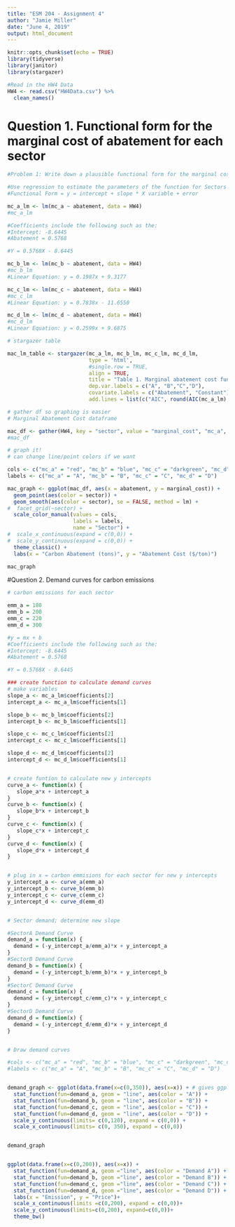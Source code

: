 ```yaml
---
title: "ESM 204 - Assignment 4"
author: "Jamie Miller"
date: "June 4, 2019"
output: html_document
---
```


```r
knitr::opts_chunk$set(echo = TRUE)
library(tidyverse)
library(janitor)
library(stargazer)

```

```r
#Read in the HW4 Data 
HW4 <- read.csv("HW4Data.csv") %>% 
  clean_names()
```

# Question 1. Functional form for the marginal cost of abatement for each sector
```r
#Problem 1: Write down a plausible functional form for the marginal cost of abatement for sector A. Use regression analysis to estimate the parameters of that function.

#Use regression to estimate the parameters of the function for Sectors A, B, C, and D 
#Functional Form = y = intercept + slope * X variable + error 

mc_a_lm <- lm(mc_a ~ abatement, data = HW4)
#mc_a_lm

#Coefficients include the following such as the: 
#Intercept: -8.6445 
#Abatement = 0.5768 

#Y = 0.5768X - 8.6445 

mc_b_lm <- lm(mc_b ~ abatement, data = HW4)
#mc_b_lm
#Linear Equation: y = 0.1987x + 9.3177 

mc_c_lm <- lm(mc_c ~ abatement, data = HW4)
#mc_c_lm
#Linear Equation: y = 0.7838x - 11.6550 

mc_d_lm <- lm(mc_d ~ abatement, data = HW4)
#mc_d_lm
#Linear Equation: y = 0.2599x + 9.6875
```

```r
# stargazer table

mac_lm_table <- stargazer(mc_a_lm, mc_b_lm, mc_c_lm, mc_d_lm,
                          type = 'html', 
                          #single.row = TRUE,
                          align = TRUE,
                          title = "Table 1. Marginal abatement cost function for each sector.",
                          dep.var.labels = c("A", "B","C","D"), 
                          covariate.labels = c("Abatement", "Constant"),
                          add.lines = list(c("AIC", round(AIC(mc_a_lm),1), round(AIC(mc_b_lm),1), round(AIC(mc_c_lm),1), round(AIC(mc_d_lm),1))))
```

```r
# gather df so graphing is easier
# Marginal Abatement Cost dataframe

mac_df <- gather(HW4, key = "sector", value = "marginal_cost", "mc_a", "mc_b", "mc_c", "mc_d")
#mac_df
```

```r
# graph it!
# can change line/point colors if we want

cols <- c("mc_a" = "red", "mc_b" = "blue", "mc_c" = "darkgreen", "mc_d" = "orange")
labels <- c("mc_a" = "A", "mc_b" = "B", "mc_c" = "C", "mc_d" = "D")

mac_graph <- ggplot(mac_df, aes(x = abatement, y = marginal_cost)) +
  geom_point(aes(color = sector)) +
  geom_smooth(aes(color = sector), se = FALSE, method = lm) +
#  facet_grid(~sector) +
  scale_color_manual(values = cols,
                     labels = labels,
                     name = "Sector") + 
#  scale_x_continuous(expand = c(0,0)) +
#  scale_y_continuous(expand = c(0,0)) +
  theme_classic() + 
  labs(x = "Carbon Abatement (tons)", y = "Abatement Cost ($/ton)")

mac_graph
```

#Question 2. Demand curves for carbon emissions
```r
# carbon emissions for each sector

emm_a = 180
emm_b = 200
emm_c = 220
emm_d = 300

#y = mx + b
#Coefficients include the following such as the: 
#Intercept: -8.6445 
#Abatement = 0.5768 

#Y = 0.5768X - 8.6445 

### create function to calculate demand curves
# make variables
slope_a <- mc_a_lm$coefficients[2]
intercept_a <- mc_a_lm$coefficients[1]

slope_b <- mc_b_lm$coefficients[2]
intercept_b <- mc_b_lm$coefficients[1]

slope_c <- mc_c_lm$coefficients[2]
intercept_c <- mc_c_lm$coefficients[1]

slope_d <- mc_d_lm$coefficients[2]
intercept_d <- mc_d_lm$coefficients[1]


# create funtion to calculate new y intercepts
curve_a <- function(x) {
   slope_a*x + intercept_a
}
curve_b <- function(x) {
   slope_b*x + intercept_b
}
curve_c <- function(x) {
   slope_c*x + intercept_c
}
curve_d <- function(x) {
   slope_d*x + intercept_d
}


# plug in x = carbon emmisions for each sector for new y intercepts
y_intercept_a <- curve_a(emm_a)
y_intercept_b <- curve_b(emm_b)
y_intercept_c <- curve_c(emm_c)
y_intercept_d <- curve_d(emm_d)


# Sector demand; determine new slope 

#SectorA Demand Curve
demand_a = function(x) {
  demand = (-y_intercept_a/emm_a)*x + y_intercept_a
}
#SectorB Demand Curve
demand_b = function(x) {
  demand = (-y_intercept_b/emm_b)*x + y_intercept_b
}
#SectorC Demand Curve
demand_c = function(x) {
  demand = (-y_intercept_c/emm_c)*x + y_intercept_c
}
#SectorD Demand Curve
demand_d = function(x) {
  demand = (-y_intercept_d/emm_d)*x + y_intercept_d
}



```


```r
# Draw demand curves

#cols <- c("mc_a" = "red", "mc_b" = "blue", "mc_c" = "darkgreen", "mc_d" = "orange")
#labels <- c("mc_a" = "A", "mc_b" = "B", "mc_c" = "C", "mc_d" = "D")


demand_graph <- ggplot(data.frame(x=c(0,350)), aes(x=x)) + # gives ggplot something to graph
  stat_function(fun=demand_a, geom = "line", aes(color = "A")) +
  stat_function(fun=demand_b, geom = "line", aes(color = "B")) +
  stat_function(fun=demand_c, geom = "line", aes(color = "C")) +
  stat_function(fun=demand_d, geom = "line", aes(color = "D")) +
  scale_y_continuous(limits= c(0,120), expand = c(0,0)) +
  scale_x_continuous(limits= c(0, 350), expand = c(0,0))


demand_graph



```


```r


ggplot(data.frame(x=c(0,200)), aes(x=x)) + 
  stat_function(fun=demand_a, geom ="line", aes(color = "Demand A")) + 
  stat_function(fun=demand_b, geom ="line", aes(color = "Demand B")) +
  stat_function(fun=demand_c, geom ="line", aes(color = "Demand C")) +
  stat_function(fun=demand_d, geom ="line", aes(color = "Demand D")) +
  labs(x = "Emission", y = "Price")+
  scale_x_continuous(limits =c(0,200), expand = c(0,0))+
  scale_y_continuous(limits=c(0,200), expand=c(0,0))+
  theme_bw()


```

```r


```











































